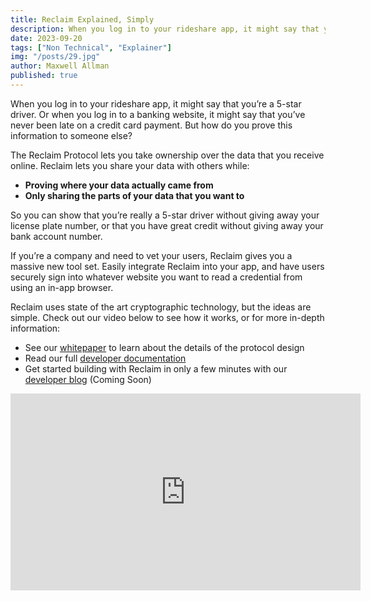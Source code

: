 ```yaml
---
title: Reclaim Explained, Simply
description: When you log in to your rideshare app, it might say that you’re a 5-star driver. Or when you log in to a banking website, it might say that you’ve never been late on a credit card payment. But how do you prove this information to someone else?
date: 2023-09-20
tags: ["Non Technical", "Explainer"]
img: "/posts/29.jpg"
author: Maxwell Allman
published: true
---
```


When you log in to your rideshare app, it might say that you’re a 5-star driver. Or when you log in to a banking website, it might say that you’ve never been late on a credit card payment. But how do you prove this information to someone else?

The Reclaim Protocol lets you take ownership over the data that you receive online. Reclaim lets you share your data with others while:

- **Proving where your data actually came from**
- **Only sharing the parts of your data that you want to**

So you can show that you’re really a 5-star driver without giving away your license plate number, or that you have great credit without giving away your bank account number.

If you’re a company and need to vet your users, Reclaim gives you a massive new tool set. Easily integrate Reclaim into your app, and have users securely sign into whatever website you want to read a credential from using an in-app browser.

Reclaim uses state of the art cryptographic technology, but the ideas are simple. Check out our video below to see how it works, or for more in-depth information:

- See our [whitepaper](https://link.reclaimprotocol.org/whitepaper-draft) to learn about the details of the protocol design
- Read our full [developer documentation](https://docs.reclaimprotocol.org/)
- Get started building with Reclaim in only a few minutes with our [developer blog](https://www.notion.so/4105969231d84626a2ffe67ebd4f857b?pvs=21) (Coming Soon)

<iframe width="560" height="315" src="https://www.youtube.com/embed/BggDMTzrZsE?si=XdU8F3Rz6_LAshFr" title="YouTube video player" frameborder="0" allow="accelerometer; autoplay; clipboard-write; encrypted-media; gyroscope; picture-in-picture; web-share" referrerpolicy="strict-origin-when-cross-origin" allowfullscreen></iframe>